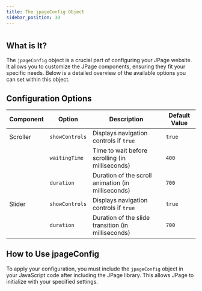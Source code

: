 ```yaml
---
title: The jpageConfig Object
sidebar_position: 30
---
```


#

## What is It?

The `jpageConfig` object is a crucial part of configuring your JPage website. It allows you to customize the JPage components, ensuring they fit your specific needs. Below is a detailed overview of the available options you can set within this object.

## Configuration Options

| Component | Option         | Description                                        | Default Value |
| --------- | -------------- | -------------------------------------------------- | ------------- |
| Scroller  | `showControls` | Displays navigation controls if `true`             | `true`        |
|           | `waitingTime`  | Time to wait before scrolling (in milliseconds)    | `400`         |
|           | `duration`     | Duration of the scroll animation (in milliseconds) | `700`         |
| Slider    | `showControls` | Displays navigation controls if `true`             | `true`        |
|           | `duration`     | Duration of the slide transition (in milliseconds) | `700`         |

## How to Use jpageConfig

To apply your configuration, you must include the `jpageConfig` object in your JavaScript code after including the JPage library. This allows JPage to initialize with your specified settings.
